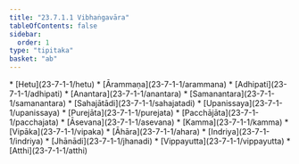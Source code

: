 ```yaml
---
title: "23.7.1.1 Vibhaṅgavāra"
tableOfContents: false
sidebar:
  order: 1
type: "tipitaka"
basket: "ab"
---
```



<DynamicBreadcrumb />



<TableOfContents>
* [Hetu](23-7-1-1/hetu)
* [Ārammaṇa](23-7-1-1/arammana)
* [Adhipati](23-7-1-1/adhipati)
* [Anantara](23-7-1-1/anantara)
* [Samanantara](23-7-1-1/samanantara)
* [Sahajātādi](23-7-1-1/sahajatadi)
* [Upanissaya](23-7-1-1/upanissaya)
* [Purejāta](23-7-1-1/purejata)
* [Pacchājāta](23-7-1-1/pacchajata)
* [Āsevana](23-7-1-1/asevana)
* [Kamma](23-7-1-1/kamma)
* [Vipāka](23-7-1-1/vipaka)
* [Āhāra](23-7-1-1/ahara)
* [Indriya](23-7-1-1/indriya)
* [Jhānādi](23-7-1-1/jhanadi)
* [Vippayutta](23-7-1-1/vippayutta)
* [Atthi](23-7-1-1/atthi)
</TableOfContents>